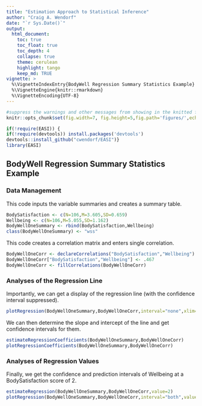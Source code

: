 ```yaml
---
title: "Estimation Approach to Statistical Inference"
author: "Craig A. Wendorf"
date: "`r Sys.Date()`"
output:
  html_document:
    toc: true
    toc_float: true
    toc_depth: 4
    collapse: true
    theme: cerulean
    highlight: tango
    keep_md: TRUE
vignette: >
  %\VignetteIndexEntry{BodyWell Regression Summary Statistics Example}
  %\VignetteEngine{knitr::rmarkdown}
  %\VignetteEncoding{UTF-8}
---
```


```r
#suppress the warnings and other messages from showing in the knitted file.
knitr::opts_chunk$set(fig.width=7, fig.height=5,fig.path='figures/',echo=TRUE,warning=FALSE,message=FALSE)
```

```r
if(!require(EASI)) {
if(!require(devtools)) install.packages('devtools')
devtools::install_github("cwendorf/EASI")}
library(EASI)
```

## BodyWell Regression Summary Statistics Example

### Data Management

This code inputs the variable summaries and creates a summary table.
```r
BodySatisfaction <- c(N=106,M=3.605,SD=0.659)
Wellbeing <- c(N=106,M=5.055,SD=1.162)
BodyWellOneSummary <- rbind(BodySatisfaction,Wellbeing)
class(BodyWellOneSummary) <- "wss"
```

This code creates a correlation matrix and enters single correlation.
```r
BodyWellOneCorr <- declareCorrelations("BodySatisfaction","Wellbeing")
BodyWellOneCorr["BodySatisfaction","Wellbeing"] <- .467
BodyWellOneCorr <- fillCorrelations(BodyWellOneCorr)
```

### Analyses of the Regression Line

Importantly, we can get a display of the regression line (with the confidence interval suppressed).
```r
plotRegression(BodyWellOneSummary,BodyWellOneCorr,interval="none",xlim=c(1,5),ylim=c(1,7),cross=TRUE)
```

We can then determine the slope and intercept of the line and get confidence intervals for them.
```r
estimateRegressionCoefficients(BodyWellOneSummary,BodyWellOneCorr)
plotRegressionCoefficients(BodyWellOneSummary,BodyWellOneCorr)
```

### Analyses of Regression Values

Finally, we get the confidence and prediction intervals of Wellbeing at a BodySatisfaction score of 2.
```r
estimateRegression(BodyWellOneSummary,BodyWellOneCorr,value=2)
plotRegression(BodyWellOneSummary,BodyWellOneCorr,interval="both",value=2,xlim=c(1,5),ylim=c(1,7),values=FALSE)
```